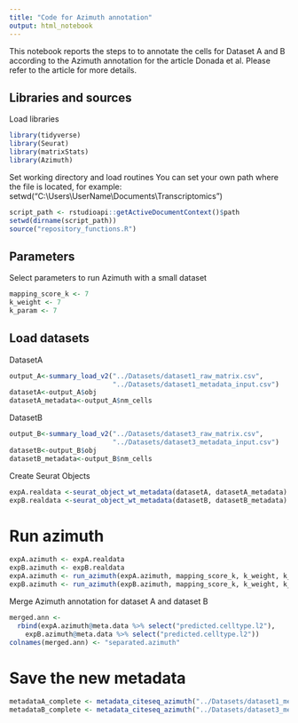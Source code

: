 ---
title: "Code for Azimuth annotation"
output: html_notebook
---

This notebook reports the steps to to annotate the cells for Dataset A and B according to the Azimuth annotation for the article Donada et al.
Please refer to the article for more details.

## Libraries and sources
Load libraries

```{r}
library(tidyverse)
library(Seurat)
library(matrixStats)
library(Azimuth)
```

Set working directory and load routines 
You can set your own path where the file is located, for example:  
setwd("C:\\Users\\UserName\\Documents\\Transcriptomics")

```{r}
script_path <- rstudioapi::getActiveDocumentContext()$path 
setwd(dirname(script_path))
source("repository_functions.R")
```



## Parameters
Select parameters to run Azimuth with a small dataset
```{r}
mapping_score_k <- 7
k_weight <- 7
k_param <- 7 
```

## Load datasets
DatasetA 
```{r}
output_A<-summary_load_v2("../Datasets/dataset1_raw_matrix.csv", 
                          "../Datasets/dataset1_metadata_input.csv")
datasetA<-output_A$obj
datasetA_metadata<-output_A$nm_cells
```

DatasetB 
```{r}
output_B<-summary_load_v2("../Datasets/dataset3_raw_matrix.csv", 
                          "../Datasets/dataset3_metadata_input.csv")
datasetB<-output_B$obj
datasetB_metadata<-output_B$nm_cells
```

Create Seurat Objects
```{r}
expA.realdata <-seurat_object_wt_metadata(datasetA, datasetA_metadata)
expB.realdata <-seurat_object_wt_metadata(datasetB, datasetB_metadata)
```

# Run azimuth
```{r}
expA.azimuth <- expA.realdata
expB.azimuth <- expB.realdata
expA.azimuth <- run_azimuth(expA.azimuth, mapping_score_k, k_weight, k_param)
expB.azimuth <- run_azimuth(expB.azimuth, mapping_score_k, k_weight, k_param)
```
Merge  Azimuth annotation for dataset A and dataset B 
```{r}
merged.ann <-
  rbind(expA.azimuth@meta.data %>% select("predicted.celltype.l2"),
    expB.azimuth@meta.data %>% select("predicted.celltype.l2"))
colnames(merged.ann) <- "separated.azimuth"
```

# Save the new metadata
```{r}
metadataA_complete <- metadata_citeseq_azimuth("../Datasets/dataset1_metadata_input.csv","../Output/dataset1_metadata_step1.csv", expA.azimuth, merged.ann)
metadataB_complete <- metadata_citeseq_azimuth("../Datasets/dataset3_metadata_input.csv", "../Output/dataset3_metadata_step1.csv",expB.azimuth, merged.ann)
```